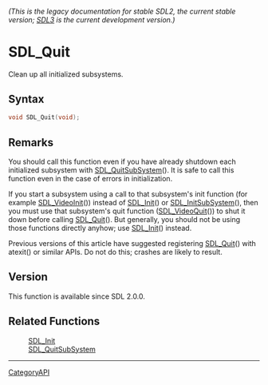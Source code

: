 ====== (This is the legacy documentation for stable SDL2, the current stable version; [https://wiki.libsdl.org/SDL3/ SDL3] is the current development version.) ======
= SDL_Quit =

Clean up all initialized subsystems.

== Syntax ==

<syntaxhighlight lang='c'>
void SDL_Quit(void);
</syntaxhighlight>

== Remarks ==

You should call this function even if you have already shutdown each
initialized subsystem with [[SDL_QuitSubSystem]](). It is safe to call this
function even in the case of errors in initialization.

If you start a subsystem using a call to that subsystem's init function
(for example [[SDL_VideoInit]]()) instead of [[SDL_Init]]() or
[[SDL_InitSubSystem]](), then you must use that subsystem's quit function
([[SDL_VideoQuit]]()) to shut it down before calling [[SDL_Quit]](). But
generally, you should not be using those functions directly anyhow; use
[[SDL_Init]]() instead.

Previous versions of this article have suggested registering [[SDL_Quit]]() with atexit() or similar APIs. Do not do this; crashes are likely to result.
== Version ==

This function is available since SDL 2.0.0.

== Related Functions ==

:[[SDL_Init]]
:[[SDL_QuitSubSystem]]

----
[[CategoryAPI]]


